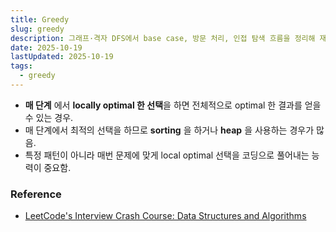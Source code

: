 ```yaml
---
title: Greedy
slug: greedy
description: 그래프·격자 DFS에서 base case, 방문 처리, 인접 탐색 흐름을 정리해 재사용 가능한 사고 틀 만들기
date: 2025-10-19    
lastUpdated: 2025-10-19
tags:
  - greedy
---
```


* **매 단계** 에서 **locally optimal 한 선택**을 하면 전체적으로 optimal 한 결과를 얻을 수 있는 경우.
* 매 단계에서 최적의 선택을 하므로 **sorting** 을 하거나 **heap** 을 사용하는 경우가 많음.
* 특정 패턴이 아니라 매번 문제에 맞게 local optimal 선택을 코딩으로 풀어내는 능력이 중요함.

### Reference

- [LeetCode's Interview Crash Course: Data Structures and Algorithms](https://leetcode.com/explore/interview/card/leetcodes-interview-crash-course-data-structures-and-algorithms/?vacRef=problembanner)


